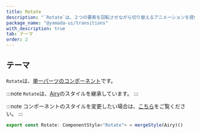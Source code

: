 ```yaml
---
title: Rotate
description: "`Rotate`は、２つの要素を回転させながら切り替えるアニメーションを提供するコンポーネントです。"
package_name: "@yamada-ui/transitions"
with_description: true
tab: テーマ
order: 2
---
```


## テーマ

`Rotate`は、[単一パーツのコンポーネント](/styled-system/theming/component-styles#単一パーツのコンポーネント)です。

:::note
`Rotate`は、[Airy](/components/transitions/airy)のスタイルを継承しています。
:::

:::note
コンポーネントのスタイルを変更したい場合は、[こちら](/styled-system/theming/customize-theme#コンポーネントのスタイルを変更する)をご覧ください。
:::

```ts
export const Rotate: ComponentStyle<"Rotate"> = mergeStyle(Airy)()
```
